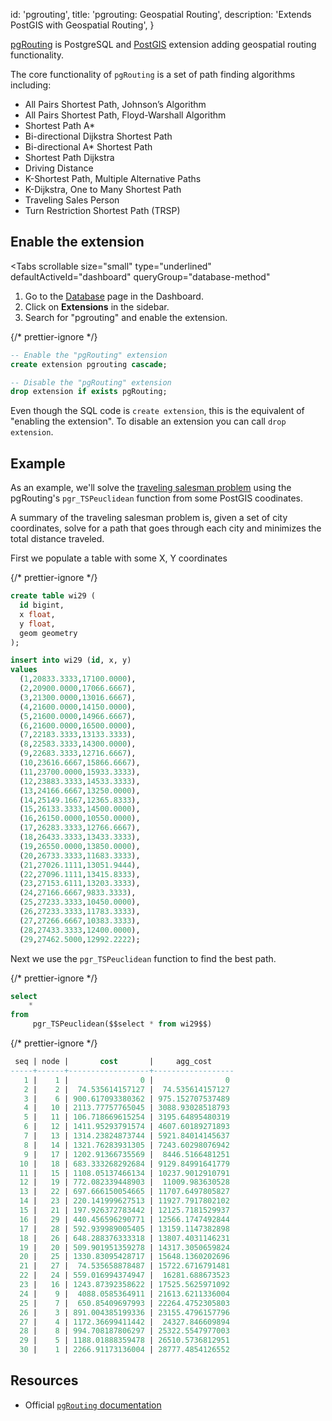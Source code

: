 
  id: 'pgrouting',
  title: 'pgrouting: Geospatial Routing',
  description: 'Extends PostGIS with Geospatial Routing',
}

[pgRouting](http://pgrouting.org) is PostgreSQL and [PostGIS](http://postgis.net) extension adding geospatial routing functionality.

The core functionality of `pgRouting` is a set of path finding algorithms including:

- All Pairs Shortest Path, Johnson’s Algorithm
- All Pairs Shortest Path, Floyd-Warshall Algorithm
- Shortest Path A\*
- Bi-directional Dijkstra Shortest Path
- Bi-directional A\* Shortest Path
- Shortest Path Dijkstra
- Driving Distance
- K-Shortest Path, Multiple Alternative Paths
- K-Dijkstra, One to Many Shortest Path
- Traveling Sales Person
- Turn Restriction Shortest Path (TRSP)

## Enable the extension

<Tabs
  scrollable
  size="small"
  type="underlined"
  defaultActiveId="dashboard"
  queryGroup="database-method"
>
<TabPanel id="dashboard" label="Dashboard">

1. Go to the [Database](https://open-models-platform.com/dashboard/project/_/database/tables) page in the Dashboard.
2. Click on **Extensions** in the sidebar.
3. Search for "pgrouting" and enable the extension.

</TabPanel>
<TabPanel id="sql" label="SQL">

{/* prettier-ignore */}
```sql
-- Enable the "pgRouting" extension
create extension pgrouting cascade;

-- Disable the "pgRouting" extension
drop extension if exists pgRouting;
```

Even though the SQL code is `create extension`, this is the equivalent of "enabling the extension".
To disable an extension you can call `drop extension`.

</TabPanel>
</Tabs>

## Example

As an example, we'll solve the [traveling salesman problem](https://en.wikipedia.org/wiki/Travelling_salesman_problem) using the pgRouting's `pgr_TSPeuclidean` function from some PostGIS coodinates.

A summary of the traveling salesman problem is, given a set of city coordinates, solve for a path that goes through each city and minimizes the total distance traveled.

First we populate a table with some X, Y coordinates

{/* prettier-ignore */}
```sql
create table wi29 (
  id bigint,
  x float,
  y float,
  geom geometry
);

insert into wi29 (id, x, y)
values
  (1,20833.3333,17100.0000),
  (2,20900.0000,17066.6667),
  (3,21300.0000,13016.6667),
  (4,21600.0000,14150.0000),
  (5,21600.0000,14966.6667),
  (6,21600.0000,16500.0000),
  (7,22183.3333,13133.3333),
  (8,22583.3333,14300.0000),
  (9,22683.3333,12716.6667),
  (10,23616.6667,15866.6667),
  (11,23700.0000,15933.3333),
  (12,23883.3333,14533.3333),
  (13,24166.6667,13250.0000),
  (14,25149.1667,12365.8333),
  (15,26133.3333,14500.0000),
  (16,26150.0000,10550.0000),
  (17,26283.3333,12766.6667),
  (18,26433.3333,13433.3333),
  (19,26550.0000,13850.0000),
  (20,26733.3333,11683.3333),
  (21,27026.1111,13051.9444),
  (22,27096.1111,13415.8333),
  (23,27153.6111,13203.3333),
  (24,27166.6667,9833.3333),
  (25,27233.3333,10450.0000),
  (26,27233.3333,11783.3333),
  (27,27266.6667,10383.3333),
  (28,27433.3333,12400.0000),
  (29,27462.5000,12992.2222);
```

Next we use the `pgr_TSPeuclidean` function to find the best path.

{/* prettier-ignore */}
```sql
select
    *
from
     pgr_TSPeuclidean($$select * from wi29$$)
```

{/* prettier-ignore */}
```sql
 seq | node |       cost       |     agg_cost     
-----+------+------------------+------------------
   1 |    1 |                0 |                0
   2 |    2 |  74.535614157127 |  74.535614157127
   3 |    6 | 900.617093380362 | 975.152707537489
   4 |   10 | 2113.77757765045 | 3088.93028518793
   5 |   11 | 106.718669615254 | 3195.64895480319
   6 |   12 | 1411.95293791574 | 4607.60189271893
   7 |   13 | 1314.23824873744 | 5921.84014145637
   8 |   14 | 1321.76283931305 | 7243.60298076942
   9 |   17 | 1202.91366735569 |  8446.5166481251
  10 |   18 | 683.333268292684 | 9129.84991641779
  11 |   15 | 1108.05137466134 | 10237.9012910791
  12 |   19 | 772.082339448903 |  11009.983630528
  13 |   22 | 697.666150054665 | 11707.6497805827
  14 |   23 | 220.141999627513 | 11927.7917802102
  15 |   21 | 197.926372783442 | 12125.7181529937
  16 |   29 | 440.456596290771 | 12566.1747492844
  17 |   28 | 592.939989005405 | 13159.1147382898
  18 |   26 | 648.288376333318 | 13807.4031146231
  19 |   20 | 509.901951359278 | 14317.3050659824
  20 |   25 | 1330.83095428717 | 15648.1360202696
  21 |   27 |  74.535658878487 | 15722.6716791481
  22 |   24 | 559.016994374947 |  16281.688673523
  23 |   16 | 1243.87392358622 | 17525.5625971092
  24 |    9 |  4088.0585364911 | 21613.6211336004
  25 |    7 |  650.85409697993 | 22264.4752305803
  26 |    3 | 891.004385199336 | 23155.4796157796
  27 |    4 | 1172.36699411442 |  24327.846609894
  28 |    8 | 994.708187806297 | 25322.5547977003
  29 |    5 | 1188.01888359478 | 26510.5736812951
  30 |    1 | 2266.91173136004 | 28777.4854126552
```

## Resources

- Official [`pgRouting` documentation](https://docs.pgrouting.org/latest/en/index.html)


